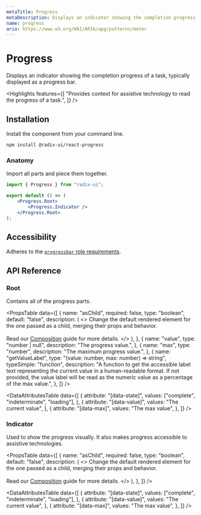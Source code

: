 ```yaml
---
metaTitle: Progress
metaDescription: Displays an indicator showing the completion progress of a task, typically displayed as a progress bar.
name: progress
aria: https://www.w3.org/WAI/ARIA/apg/patterns/meter
---
```


# Progress

<Description>
	Displays an indicator showing the completion progress of a task, typically
	displayed as a progress bar.
</Description>

<HeroContainer>
	<ProgressDemo />
</HeroContainer>

<HeroCodeBlock folder="Progress" />

<Highlights
	features={[
		"Provides context for assistive technology to read the progress of a task.",
	]}
/>

## Installation

Install the component from your command line.

```bash
npm install @radix-ui/react-progress
```

### Anatomy

Import all parts and piece them together.

```jsx
import { Progress } from "radix-ui";

export default () => (
	<Progress.Root>
		<Progress.Indicator />
	</Progress.Root>
);
```

## Accessibility

Adheres to the [`progressbar` role requirements](https://www.w3.org/WAI/ARIA/apg/patterns/meter).

## API Reference

### Root

Contains all of the progress parts.

<PropsTable
	data={[
		{
			name: "asChild",
			required: false,
			type: "boolean",
			default: "false",
			description: (
				<>
					Change the default rendered element for the one passed as a child,
					merging their props and behavior.
					<br />
					<br />
					Read our <a href="../guides/composition">Composition</a> guide for
					more details.
				</>
			),
		},
		{
			name: "value",
			type: "number | null",
			description: "The progress value.",
		},
		{
			name: "max",
			type: "number",
			description: "The maximum progress value.",
		},
		{
			name: "getValueLabel",
			type: "(value: number, max: number) => string",
			typeSimple: "function",
			description:
				"A function to get the accessible label text representing the current value in a human-readable format. If not provided, the value label will be read as the numeric value as a percentage of the max value.",
		},
	]}
/>

<DataAttributesTable
	data={[
		{
			attribute: "[data-state]",
			values: ["complete", "indeterminate", "loading"],
		},
		{
			attribute: "[data-value]",
			values: "The current value",
		},
		{
			attribute: "[data-max]",
			values: "The max value",
		},
	]}
/>

### Indicator

Used to show the progress visually. It also makes progress accessible to assistive technologies.

<PropsTable
	data={[
		{
			name: "asChild",
			required: false,
			type: "boolean",
			default: "false",
			description: (
				<>
					Change the default rendered element for the one passed as a child,
					merging their props and behavior.
					<br />
					<br />
					Read our <a href="../guides/composition">Composition</a> guide for
					more details.
				</>
			),
		},
	]}
/>

<DataAttributesTable
	data={[
		{
			attribute: "[data-state]",
			values: ["complete", "indeterminate", "loading"],
		},
		{
			attribute: "[data-value]",
			values: "The current value",
		},
		{
			attribute: "[data-max]",
			values: "The max value",
		},
	]}
/>
